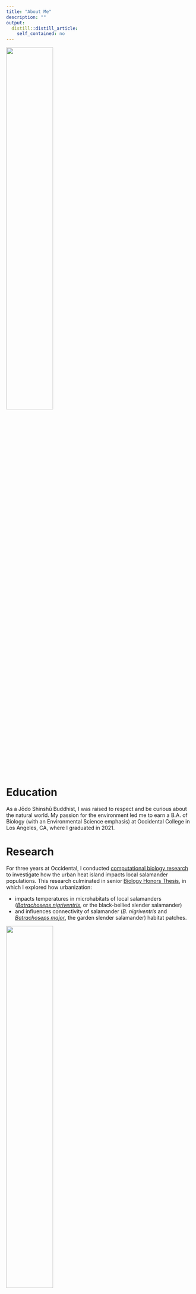```yaml
---
title: "About Me"
description: ""
output:
  distill::distill_article:
    self_contained: no
---
```


![](about1.jpg){width="50%"}

# Education

As a Jōdo Shinshū Buddhist, I was raised to respect and be curious about the natural world. My passion for the environment led me to earn a B.A. of Biology (with an Environmental Science emphasis) at Occidental College in Los Angeles, CA, where I graduated in 2021.

# Research

For three years at Occidental, I conducted [computational biology research](https://compbio.oxycreates.org/) to investigate how the urban heat island impacts local salamander populations. This research culminated in senior [Biology Honors Thesis](https://drive.google.com/file/d/1bvZ7s-Kp3Kz1PhLf399Tqh9A_eG1TvEj/view?usp=sharing), in which I explored how urbanization:

-   impacts temperatures in microhabitats of local salamanders ([*Batrachoseps nigriventris*](http://www.californiaherps.com/salamanders/pages/b.nigriventris.html), or the black-bellied slender salamander)
-   and influences connectivity of salamander (*B. nigriventris* and [*Batrachoseps major*](https://amphibiaweb.org/species/5340), the garden slender salamander) habitat patches.

![](sala.jpg){width="50%"} ![](salb.webp){width="50%"} ![](salc.webp){width="50%"}

I learned and executed computational methods in R and Julia such as: 

- downloading remotely sensed [National Land Cover Data](https://www.mrlc.gov/national-land-cover-database-nlcd-2016) from the [Multi-Resolution Land Characteristics Consortium](https://www.mrlc.gov/) to identify urban vs rural areas in Los Angeles County 
- building linear mixed-effects models using the `lme4` package
- utilizing AIC/AICc scores and AIC weights to identify the best model among multiple candidate models 
- building isolation-by-resistance models, based on [circuit theory](https://link.springer.com/content/pdf/10.1007%2Fs10980-017-0548-1.pdf), to calculate resistance distance and quantify landscape connectivity for wildlife mobility 

In this study, we utilized community science and landscape resistance modeling in order to study landscape connectivity for the two salamander species. Our results demonstrate the successful incorporation of community science observation data into the connectivity models, a valuable step forward in streamlining landscape connectivity research.

# Professional Experience

Furthermore, I was a Biostatistics Teaching Assistant and taught first-time users R and basic file management, both in-person and remotely. In addition to my computational biology experience, I worked in the Campus Dining department and promoted food sustainability on campus by leading a bi-annual budget analysis and supporting educational events for students interested in local food systems.

# Future

To continue to pursue my environmental and computational interests, I am currently a candidate for the Master of Environmental Data Science at the Bren School of Environmental Science and Management at UC Santa Barbara. I hope to continue working in urban environmental spaces and utilizing data analysis tools to address issues such as food sustainability.

```r
knitr::opts_chunk$set(echo = FALSE)
```
